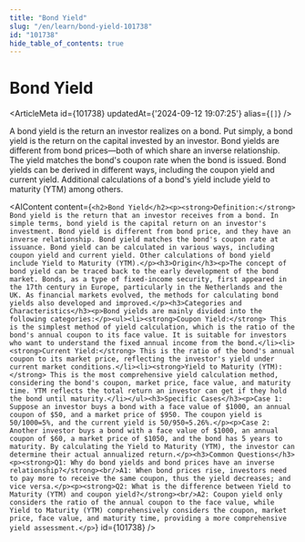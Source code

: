 ```yaml
---
title: "Bond Yield"
slug: "/en/learn/bond-yield-101738"
id: "101738"
hide_table_of_contents: true
---
```



# Bond Yield

<ArticleMeta id={101738} updatedAt={'2024-09-12 19:07:25'} alias={`[]`} />
<div className='border-solid border-b border-t-0 my-4 border-[var(--ifm-color-gray-300)]' />

A bond yield is the return an investor realizes on a bond. Put simply, a bond yield is the return on the capital invested by an investor. Bond yields are different from bond prices—both of which share an inverse relationship. The yield matches the bond's coupon rate when the bond is issued. Bond yields can be derived in different ways, including the coupon yield and current yield. Additional calculations of a bond's yield include yield to maturity (YTM) among others.

<AIContent content={`<h2>Bond Yield</h2><p><strong>Definition:</strong> Bond yield is the return that an investor receives from a bond. In simple terms, bond yield is the capital return on an investor's investment. Bond yield is different from bond price, and they have an inverse relationship. Bond yield matches the bond's coupon rate at issuance. Bond yield can be calculated in various ways, including coupon yield and current yield. Other calculations of bond yield include Yield to Maturity (YTM).</p><h3>Origin</h3><p>The concept of bond yield can be traced back to the early development of the bond market. Bonds, as a type of fixed-income security, first appeared in the 17th century in Europe, particularly in the Netherlands and the UK. As financial markets evolved, the methods for calculating bond yields also developed and improved.</p><h3>Categories and Characteristics</h3><p>Bond yields are mainly divided into the following categories:</p><ul><li><strong>Coupon Yield:</strong> This is the simplest method of yield calculation, which is the ratio of the bond's annual coupon to its face value. It is suitable for investors who want to understand the fixed annual income from the bond.</li><li><strong>Current Yield:</strong> This is the ratio of the bond's annual coupon to its market price, reflecting the investor's yield under current market conditions.</li><li><strong>Yield to Maturity (YTM):</strong> This is the most comprehensive yield calculation method, considering the bond's coupon, market price, face value, and maturity time. YTM reflects the total return an investor can get if they hold the bond until maturity.</li></ul><h3>Specific Cases</h3><p>Case 1: Suppose an investor buys a bond with a face value of $1000, an annual coupon of $50, and a market price of $950. The coupon yield is 50/1000=5%, and the current yield is 50/950≈5.26%.</p><p>Case 2: Another investor buys a bond with a face value of $1000, an annual coupon of $60, a market price of $1050, and the bond has 5 years to maturity. By calculating the Yield to Maturity (YTM), the investor can determine their actual annualized return.</p><h3>Common Questions</h3><p><strong>Q1: Why do bond yields and bond prices have an inverse relationship?</strong><br/>A1: When bond prices rise, investors need to pay more to receive the same coupon, thus the yield decreases; and vice versa.</p><p><strong>Q2: What is the difference between Yield to Maturity (YTM) and coupon yield?</strong><br/>A2: Coupon yield only considers the ratio of the annual coupon to the face value, while Yield to Maturity (YTM) comprehensively considers the coupon, market price, face value, and maturity time, providing a more comprehensive yield assessment.</p>`} id={101738} />
